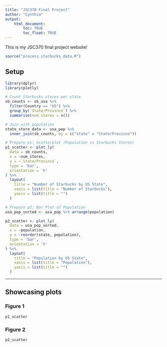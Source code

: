 ```yaml
---
title: "JSC370 Final Project"
author: "Cynthia"
output: 
    html_document:
        toc: TRUE
        toc_float: TRUE
---
```


This is my JSC370 final project website!

```r
source("process_starbucks_data.R")
```

## Setup

```r
library(dplyr)
library(plotly)

# Count Starbucks stores per state
sb_counts <- sb_usa %>%
  filter(Country == "US") %>%
  group_by(`State/Province`) %>%
  summarise(num_stores = n())

# Join with population
state_store_data <- usa_pop %>%
  inner_join(sb_counts, by = c("state" = "State/Province"))

# Prepare p1: Scatterplot (Population vs Starbucks Stores)
p1_scatter <- plot_ly(
  data = sb_counts,
  x = ~num_stores,
  y = ~`State/Province`,
  type = 'bar',
  orientation = 'h'
) %>%
  layout(
    title = "Number of Starbucks by US State",
    xaxis = list(title = "Number of Starbucks"),
    yaxis = list(title = "")
  )

# Prepare p2: Bar Plot of Population
usa_pop_sorted <- usa_pop %>% arrange(population)

p2_scatter <- plot_ly(
  data = usa_pop_sorted,
  x = ~population,
  y = ~reorder(state, population),
  type = 'bar',
  orientation = 'h'
) %>%
  layout(
    title = "Population by US State",
    xaxis = list(title = "Population"),
    yaxis = list(title = "")
  )
```


---

## Showcasing plots {.tabset}

### Figure 1

```r
p1_scatter
```

### Figure 2

```r
p2_scatter
```
